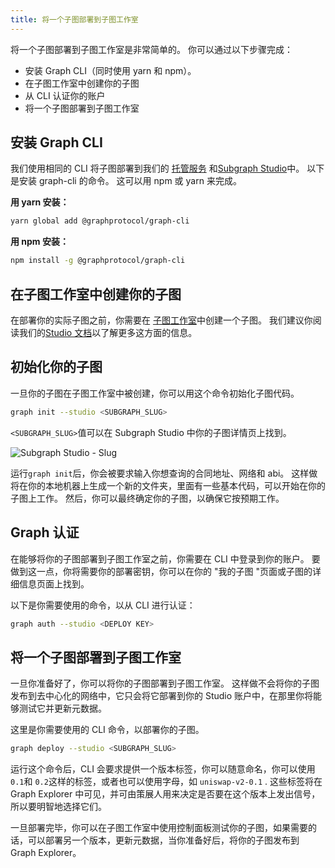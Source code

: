 ```yaml
---
title: 将一个子图部署到子图工作室
---
```


将一个子图部署到子图工作室是非常简单的。 你可以通过以下步骤完成：

- 安装 Graph CLI（同时使用 yarn 和 npm）。
- 在子图工作室中创建你的子图
- 从 CLI 认证你的账户
- 将一个子图部署到子图工作室

## 安装 Graph CLI

我们使用相同的 CLI 将子图部署到我们的 [托管服务](https://thegraph.com/hosted-service/) 和[Subgraph Studio](https://thegraph.com/studio/)中。 以下是安装 graph-cli 的命令。 这可以用 npm 或 yarn 来完成。

**用 yarn 安装：**

```bash
yarn global add @graphprotocol/graph-cli
```

**用 npm 安装：**

```bash
npm install -g @graphprotocol/graph-cli
```

## 在子图工作室中创建你的子图

在部署你的实际子图之前，你需要在 [子图工作室](https://thegraph.com/studio/)中创建一个子图。 我们建议你阅读我们的[Studio 文档](/studio/subgraph-studio)以了解更多这方面的信息。

## 初始化你的子图

一旦你的子图在子图工作室中被创建，你可以用这个命令初始化子图代码。

```bash
graph init --studio <SUBGRAPH_SLUG>
```

`<SUBGRAPH_SLUG>`值可以在 Subgraph Studio 中你的子图详情页上找到。

![Subgraph Studio - Slug](/img/doc-subgraph-slug.png)

运行`graph init`后，你会被要求输入你想查询的合同地址、网络和 abi。 这样做将在你的本地机器上生成一个新的文件夹，里面有一些基本代码，可以开始在你的子图上工作。 然后，你可以最终确定你的子图，以确保它按预期工作。

## Graph 认证

在能够将你的子图部署到子图工作室之前，你需要在 CLI 中登录到你的账户。 要做到这一点，你将需要你的部署密钥，你可以在你的 "我的子图 "页面或子图的详细信息页面上找到。

以下是你需要使用的命令，以从 CLI 进行认证：

```bash
graph auth --studio <DEPLOY KEY>
```

## 将一个子图部署到子图工作室

一旦你准备好了，你可以将你的子图部署到子图工作室。 这样做不会将你的子图发布到去中心化的网络中，它只会将它部署到你的 Studio 账户中，在那里你将能够测试它并更新元数据。

这里是你需要使用的 CLI 命令，以部署你的子图。

```bash
graph deploy --studio <SUBGRAPH_SLUG>
```

运行这个命令后，CLI 会要求提供一个版本标签，你可以随意命名，你可以使用 `0.1`和 `0.2`这样的标签，或者也可以使用字母，如 `uniswap-v2-0.1` . 这些标签将在 Graph Explorer 中可见，并可由策展人用来决定是否要在这个版本上发出信号，所以要明智地选择它们。

一旦部署完毕，你可以在子图工作室中使用控制面板测试你的子图，如果需要的话，可以部署另一个版本，更新元数据，当你准备好后，将你的子图发布到 Graph Explorer。
